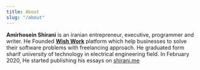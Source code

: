 ```yaml
---
title: About
slug: "/about"
---
```


<b>Amirhosein Shirani</b> is an iranian entrepreneur, executive, programmer and writer. He Founded <b><a href="https://wishwork.org" target="_blank">Wish Work</a></b> platform which help businesses to solve their software problems with freelancing approach.
He graduated form sharif university of technology in electrical engineering field.
In February 2020, He started publishing his essays on <a href="/">shirani.me</a>